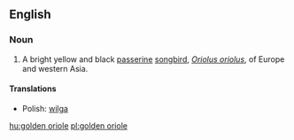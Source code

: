 ==English==

===Noun===
{{wikipedia|Golden Oriole}}
{{en-noun|sg=[[golden]] [[oriole]]}}

# A bright yellow and black [[passerine]] [[songbird]], ''[[Oriolus oriolus]]'', of Europe and western Asia.

====Translations====
{{trans-top|bird}}

{{trans-mid}}
*Polish: [[wilga]] {{f}}
{{trans-bottom}}

[[hu:golden oriole]]
[[pl:golden oriole]]
